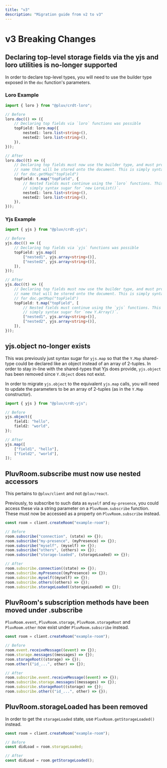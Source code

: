 ```yaml
---
title: "v3"
description: "Migration guide from v2 to v3"
---
```


# v3 Breaking Changes

## Declaring top-level storage fields via the yjs and loro utilities is no-longer supported

In order to declare top-level types, you will need to use the builder type exposed in the `doc` function's parameters.

### Loro Example

```ts
import { loro } from "@pluv/crdt-loro";

// Before
loro.doc(() => ({
    // Declaring top fields via `loro` functions was possible
    topField: loro.map({
        nested1: loro.list<string>(),
        nested2: loro.list<string>(),
    }),
}));

// After
loro.doc((t) => ({
    // Declaring top fields must now use the builder type, and must provide the
    // name that will be stored onto the document. This is simply syntax sugar
    // for doc.getMap("topField")
    topField: t.map("topField", {
        // Nested fields must continue using the `loro` functions. This is
        // simply syntax sugar for `new LoroList()`.
        nested1: loro.list<string>(),
        nested2: loro.list<string>(),
    }),
}));
```

### Yjs Example

```ts
import { yjs } from "@pluv/crdt-yjs";

// Before
yjs.doc(() => ({
    // Declaring top fields via `yjs` functions was possible
    topField: yjs.map([
        ["nested1", yjs.array<string>()],
        ["nested2", yjs.array<string>()],
    ]),
}));

// After
yjs.doc((t) => ({
    // Declaring top fields must now use the builder type, and must provide the
    // name that will be stored onto the document. This is simply syntax sugar
    // for doc.getMap("topField")
    topField: t.map("topField", [
        // Nested fields must continue using the `yjs` functions. This is
        // simply syntax sugar for `new Y.Array()`.
        ["nested1", yjs.array<string>()],
        ["nested2", yjs.array<string>()],
    ]),
}));
```

## yjs.object no-longer exists

This was previously just syntax sugar for `yjs.map` so that the `Y.Map` shared-type could be declared like an object instead of an array of 2-tuples. In order to stay in-line with the shared-types that Yjs does provide, `yjs.object` has been removed since `Y.Object` does not exist.

In order to migrate `yjs.object` to the equivalent `yjs.map` calls, you will need to update the parameters to be an array of 2-tuples (as in the `Y.Map` constructor).

```ts
import { yjs } from "@pluv/crdt-yjs";

// Before
yjs.object({
    field1: "hello",
    field2: "world",
});

// After
yjs.map([
    ["field1", "hello"],
    ["field2", "world"],
]);
```

## PluvRoom.subscribe must now use nested accessors

This pertains to `@pluv/client` and not `@pluv/react`.

Previously, to subscribe to such data as `myself` and `my-presence`, you could access these via a string parameter on a `PluvRoom.subscribe` function. These must now be accessed as a property on `PluvRoom.subscribe` instead.

```ts
const room = client.createRoom("example-room");

// Before
room.subscribe("connection", (state) => {});
room.subscribe("my-presence", (myPresence) => {});
room.subscribe("myself", (myself) => {});
room.subscribe("others", (others) => {});
room.subscribe("storage-loaded", (storageLoaded) => {});

// After
room.subscribe.connection((state) => {});
room.subscribe.myPresence((myPresence) => {});
room.subscribe.myself((myself) => {});
room.subscribe.others((others) => {});
room.subscribe.storageLoaded((storageLoaded) => {});
```

## PluvRoom's subscription methods have been moved under .subscribe

`PluvRoom.event`, `PluvRoom.storage`, `PluvRoom.storageRoot` and `PluvRoom.other` now exist under `PluvRoom.subscribe` instead.

```ts
const room = client.createRoom("example-room");

// Before
room.event.receiveMessage((event) => {});
room.storage.messages((messages) => {});
room.storageRoot((storage) => {});
room.other(("id_...", other) => {});

// After
room.subscribe.event.receiveMessage((event) => {});
room.subscribe.storage.messages((messages) => {});
room.subscribe.storageRoot((storage) => {});
room.subscribe.other(("id_...", other) => {});
```

## PluvRoom.storageLoaded has been removed

In order to get the `storageLoaded` state, use `PluvRoom.getStorageLoaded()` instead.

```ts
const room = client.createRoom("example-room");

// Before
const didLoad = room.storageLoaded;

// After
const didLoad = room.getStorageLoaded();
```
